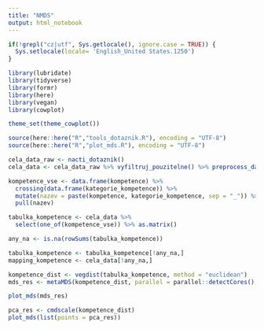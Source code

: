```yaml
---
title: "NMDS"
output: html_notebook
---
```


```r
if(!grepl("cz|utf", Sys.getlocale(), ignore.case = TRUE)) {
  Sys.setlocale(locale= 'English_United States.1250')
}

library(lubridate)
library(tidyverse)
library(formr)
library(here)
library(vegan)
library(cowplot)

theme_set(theme_cowplot())

source(here::here("R","tools_dotaznik.R"), encoding = "UTF-8")
source(here::here("R","plot_mds.R"), encoding = "UTF-8")

```

```r
cela_data_raw <- nacti_dotaznik()
cela_data <- cela_data_raw %>% vyfiltruj_pouzitelne() %>% preprocess_dat(verbose = FALSE)  
```


```r
kompetence_vse <- data.frame(kompetence) %>%
  crossing(data.frame(kategorie_kompetence)) %>%
  mutate(nazev = paste(kompetence, kategorie_kompetence, sep = "_")) %>% 
  pull(nazev)

tabulka_kompetence <- cela_data %>%
  select(one_of(kompetence_vse)) %>% as.matrix()

any_na <- is.na(rowSums(tabulka_kompetence))

tabulka_kompetence <- tabulka_kompetence[!any_na,]
mapping_kompetence <- cela_data[!any_na,]

kompetence_dist <- vegdist(tabulka_kompetence, method = "euclidean")
mds_res <- metaMDS(kompetence_dist, parallel = parallel::detectCores(), trymax = 100)
```

```r
plot_mds(mds_res)
```

```r
pca_res <- cmdscale(kompetence_dist)
plot_mds(list(points = pca_res))
```

